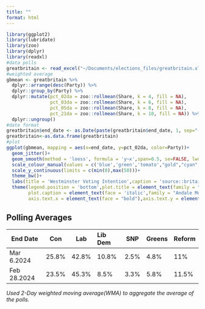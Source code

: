 ```yaml
---
title: ""
format: html
---
```


```r
library(ggplot2)
library(lubridate) 
library(zoo)
library(dplyr)
library(readxl) 
#data polls
greatbritain <- read_excel("~/Documents/elections_files/greatbritain.xlsx")
#weighted average
gbmean <- greatbritain %>%
  dplyr::arrange(desc(Party)) %>% 
  dplyr::group_by(Party) %>% 
  dplyr::mutate(pct_02da = zoo::rollmean(Share, k = 4, fill = NA),
                pct_03da = zoo::rollmean(Share, k = 6, fill = NA),
                pct_05da = zoo::rollmean(Share, k = 8, fill = NA),
                pct_21da = zoo::rollmean(Share, k = 10, fill = NA)) %>% 
  dplyr::ungroup() 
#date format
greatbritain$end_date <- as.Date(paste(greatbritain$end_date, 1, sep="-"), format="%Y-%m-%d") 
greatbritain<-as.data.frame(greatbritain)
#plot 
ggplot(gbmean, mapping = aes(x=end_date, y=pct_02da, color=Party))+
  geom_jitter()+ 
  geom_smooth(method = 'loess', formula = 'y~x',span=0.5, se=FALSE, lwd=1.5)+
  scale_colour_manual(values = c('blue','green','tomato',"gold","cyan","yellow"))+
  scale_y_continuous(limits = c(min(0),max(50)))+ 
  theme_bw()+
  labs(title = 'Westminster Voting Intention',caption = 'source::britainelects\njamesstats.github.io/projectx',x='',y='',color='')+
  theme(legend.position = 'bottom',plot.title = element_text(family = "Andale Mono"),
        plot.caption = element_text(face = 'italic',family = "Andale Mono", size = 10),
        axis.text.x = element_text(face = "bold"),axis.text.y = element_text(face = "bold")) 

```

## Polling Averages

| End Date    | Con   | Lab   | Lib Dem | SNP  | Greens | Reform |
|-------------|-------|-------|:--------|------|--------|--------|
| Mar 6.2024  | 25.8% | 42.8% | 10.8%   | 2.5% | 4.8%   | 11%    |
| Feb 28.2024 | 23.5% | 45.3% | 8.5%    | 3.3% | 5.8%   | 11.5%  |

*Used 2-Day weighted moving average(WMA) to aggregate the average of the polls.*
